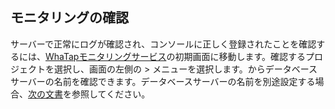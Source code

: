 ## モニタリングの確認

サーバーで正常にログが確認され、コンソールに正しく登録されたことを確認するには、[WhaTapモニタリングサービス](https://service.whatap.io)の初期画面に移動します。確認するプロジェクトを選択し、画面の左側の<Cmdname sid="side_management" className="uitext" /> > <Cmdname sid="side_dbAgents" className="uitext" />メニューを選択します。<Cmdname sid="side_dbAgents" className="uitext" />からデータベースサーバーの名前を確認できます。データベースサーバーの名前を別途設定する場合、[次の文書](agent-dbx-settings#naming)を参照してください。

<ImgLang img='db-check-monitoring-agent-lists.png' desc='' />

